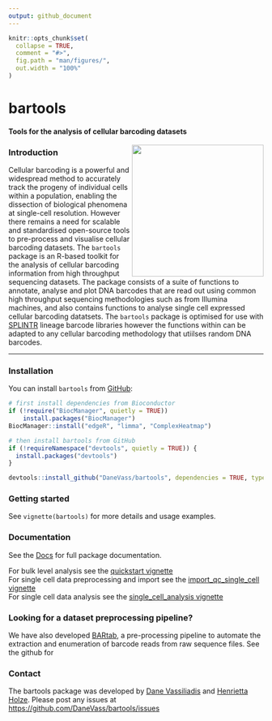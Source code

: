 ```yaml
---
output: github_document
---
```


<!-- README.md is generated from README.Rmd. Please edit that file -->

```r
knitr::opts_chunk$set(
  collapse = TRUE,
  comment = "#>",
  fig.path = "man/figures/",
  out.width = "100%"
)
```

# bartools

#### Tools for the analysis of cellular barcoding datasets

<img src="man/figures/bartools_logo.png" align="right" width="260"/>

### Introduction

Cellular barcoding is a powerful and widespread method to accurately track the progeny of individual cells within a population, enabling the dissection of biological phenomena at single-cell resolution. However there remains a need for scalable and standardised open-source tools to pre-process and visualise cellular barcoding datasets. The `bartools` package is an R-based toolkit for the analysis of cellular barcoding information from high throughput sequencing datasets. The package consists of a suite of functions to annotate, analyse and plot DNA barcodes that are read out using common high throughput sequencing methodologies such as from Illumina machines, and also contains functions to analyse single cell expressed cellular barcoding datatsets. The `bartools` package is optimised for use with [SPLINTR](https://www.nature.com/articles/s41586-021-04206-7) lineage barcode libraries however the functions within can be adapted to any cellular barcoding methodology that utiilses random DNA barcodes.

<!-- badges: start -->

<!-- badges: end -->

------------------------------------------------------------------------

### Installation

You can install `bartools` from [GitHub](https://github.com/):

```r
# first install dependencies from Bioconductor
if (!require("BiocManager", quietly = TRUE))
    install.packages("BiocManager")
BiocManager::install("edgeR", "limma", "ComplexHeatmap")

# then install bartools from GitHub
if (!requireNamespace("devtools", quietly = TRUE)) {
  install.packages("devtools")
}

devtools::install_github("DaneVass/bartools", dependencies = TRUE, type = "source")
```

### Getting started

See `vignette(bartools)` for more details and usage examples.

### Documentation

See the [Docs](https://danevass.github.io/bartools/) for full package
documentation.  
  
For bulk level analysis see the [quickstart vignette](https://danevass.github.io/bartools/articles/bartools_quickstart.html)  
For single cell data preprocessing and import see the [import_qc_single_cell vignette](https://danevass.github.io/bartools/articles/import_qc_single_cell.html)  
For single cell data analysis see the [single_cell_analysis vignette](https://danevass.github.io/bartools/articles/bartools_single_cell_analysis.html)  

### Looking for a dataset preprocessing pipeline?

We have also developed [BARtab](https://github.com/DaneVass/BARtab), a
pre-processing pipeline to automate the extraction and enumeration of
barcode reads from raw sequence files. See the github for

### Contact

The bartools package was developed by [Dane
Vassiliadis](https://findanexpert.unimelb.edu.au/profile/366000-dane-vassiliadis) and [Henrietta Holze](https://github.com/HenriettaHolze).
Please post any issues at <https://github.com/DaneVass/bartools/issues>
